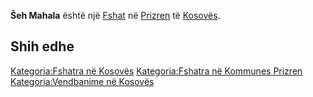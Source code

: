 {{Fshat në Kosovës
 | Emri                = Šeh Mahala
| srp_N_name = Šeh Mahala
| srp_N_FULL_NAME_RO = Šeh Mahala
| srp_N_FULL_NAME_ND_RO = Seh Mahala
| srp_N_SORT_NAME_RG = SEHMAHALA
| srp_N_FULL_NAME_RG = Šeh Mahala
| srp_N_FULL_NAME_ND_RG = Seh Mahala

 | Emri (Rasa dhanore) = 
 | Figura              = 
 | Shteti              = Kosovo
 | Komuna              = Prizren
 | Kodi postar         = 
 | Sipërfaqja          = 

 | Popullsia           = 

 | Regj. i popullsisë  = 
 | Dend. e popullsisë  = 
 | Faqja zyrtare       = 
 <!--- Koordinatat ----> 
 | Gjerësia            = 42.204722
 | Gjatësia            = 20.585556
 | Lartësia            = 
}}
'''Šeh Mahala''' është një [[Fshat]] në [[Prizren]] të [[Kosovës]].

<!-- == Gjeografia == -->
<!-- == Historia == -->
<!-- == Demografia == -->
== Shih edhe ==
{{Komuna Prizren}}
{{Kosovo-Administrata-Cung}}

[[Kategoria:Fshatra në Kosovës]]
[[Kategoria:Fshatra në Kommunes Prizren]]
[[Kategoria:Vendbanime në Kosovës]]